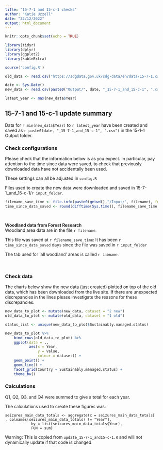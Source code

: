 ```yaml
---
title: "15-7-1 and 15-c-1 checks"
author: "Katie Uzzell"
date: "22/12/2022"
output: html_document
---
```


```r
knitr::opts_chunk$set(echo = TRUE)
```

```r
library(tidyr)
library(dplyr)
library(ggplot2)
library(kableExtra)
```

```r
source('config.R')

old_data <- read.csv("https://sdgdata.gov.uk/sdg-data/en/data/15-7-1.csv")

date <- Sys.Date()
new_data <- read.csv(paste0("Output/", date, "_15-7-1_and_15-c-1", ".csv")) 

latest_year <- max(new_data$Year)

```

## 15-7-1 and 15-c-1 update summary

Data for `r min(new_data$Year)` to `r latest_year` have been created and 
saved as `r paste0(date, "_15-7-1_and_15-c-1", ".csv")` in the 15-1-1 Output folder.  
    
### Check configurations
Please check that the information below is as you expect. In particular, pay 
attention to the time since data were saved, to check that previously 
downloaded data have not accidentally been used.
    
These settings can all be adjusted in `config.R`
    
Files used to create the new data were downloaded and saved in 
15-7-1_and_15-c-1/`r input_folder`.  
  
```r
filename_save_time <- file.info(paste0(getwd(),"/Input/", filename), full.names = TRUE)$ctime[1]
time_since_data_saved <- round(difftime(Sys.time(), filename_save_time, units = "days"), 2)

```
<br>

**Woodland data from Forest Research**  
Woodland area data are in the file `r filename`.   

This file was saved at `r filename_save_time`: It has been 
`r time_since_data_saved` days since the file was saved in 
`r input_folder`  

The tab used for 'all woodland' areas is called
`r tabname`. 
    
<br>


### Check data
The charts below show the new data (just created) plotted on top of the old data,
which has been downloaded from the live site. If there are unexpected 
discrepancies in the lines please investigate the reasons for these discrepancies.
    
```r
new_data_to_plot <- mutate(new_data, dataset = "2 new")
old_data_to_plot <- mutate(old_data, dataset = "1 old") 

status_list <- unique(new_data_to_plot$Sustainably.managed.status)

new_data_to_plot %>%
    bind_rows(old_data_to_plot) %>% 
    ggplot(data = .,
           aes(x = Year,
               y = Value,
               colour = dataset)) +
    geom_point() +
    geom_line() +
    facet_grid(Country ~ Sustainably.managed.status) +
    theme_bw() 

```

### Calculations

Q1, Q2, Q3, and Q4 were summed to give a total for each year. 

The calculations used to create these figures was:
```
seizures_main_data_totals <- aggregate(x = seizures_main_data_totals[ , colnames(seizures_main_data_totals) != "Year"],
            by = list(seizures_main_data_totals$Year),
            FUN = sum) 
```
Warning: This is copied from `update_15-7-1_and15-c-1.R` and will not dynamically update 
if that code is changed.

